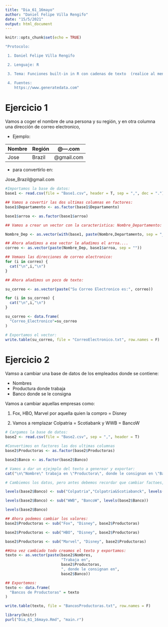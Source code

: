 ```yaml
---
title: "Dia_61_16mayo"
author: "Daniel Felipe Villa Rengifo"
date: "15/5/2021"
output: html_document
---
```


```r
knitr::opts_chunk$set(echo = TRUE)
```

```r
"Protocolo:

 1. Daniel Felipe Villa Rengifo

 2. Lenguaje: R

 3. Tema: Funciones built-in in R con cadenas de texto  (realice al menos dos ejercicios que requieran cargar archivos externos *.csv cada uno con al menos 50 filas y tres datos por fila, lea y procese la información del archvo leído, y guarde las respuestas a los ejercicios  en archivos independientes tipo *.txt)

 4. Fuentes:
    https://www.generatedata.com"
```


# Ejercicio 1

Vamos a coger el nombre de una persona y su región, y en otra columna una dirección de correo electronico,

+ Ejemplo:

Nombre| Región | @---.com   |  
------|--------|------------|
Jose  | Brazil | @gmail.com |

+ para convertirlo en:

Jose_Brazil@gmail.com

```r
#Importamos la base de datos:
base1 <- read.csv(file = "Base1.csv", header = T, sep = ",", dec = ".")

## Vamos a covertir las dos ultimas columnas en factores:
base1$Departamento <- as.factor(base1$Departamento)

base1$arroa <- as.factor(base1$arroa)

## Vamos a crear un vector con la caracteristica: Nombre_Departamento:

Nombre_Dep <- as.vector(with(base1, paste(Nombre,Departamento, sep = "_")))

## Ahora añadimos a ese vector le añadimos el arroa....
correo <- as.vector(paste(Nombre_Dep, base1$arroa, sep = ""))

## Vemaos las direcciones de correo electronico:
for (i in correo) {
  cat("\n",i,"\n")
}

## Ahora añadimos un poco de texto:

su_correo <- as.vector(paste("Su Correo Electronico es:", correo))

for (i in su_correo) {
  cat("\n",i,"\n")
}

su_correo <- data.frame(
  "Correo_Electronico"=su_correo
)

# Exportamos el vector:
write.table(su_correo, file = "CorreoElectronico.txt", row.names = F)
```

# Ejercicio 2

Vamso a cambiar una base de datos de los empleados donde se contiene:

+ Nombres
+ Productura donde trabaja
+ Banco donde se le consigna

Vamos a cambiar aquellas empresas como:

1. Fox, HBO, Marvel por aquella quien la compro = Disney

2. Vamos a remplazar Colpatria = Scotiabank y WWB = BancoW


```r
# Cargamos la base de datos:
base2 <- read.csv(file = "Base2.csv", sep = ",", header = T)

#Convertimos en factores las dos ultimas columnas
base2$Productoras <- as.factor(base2$Productoras)

base2$Banco <- as.factor(base2$Banco)
```


```r
# Vamos a dar un ejejmplo del texto a generear y exportar:
cat("\n\"Nombre\" trabaja en \"Productora\", donde le consignan en \"Banco\"")
```

```r
# Cambiemos los datos, pero antes debemos recordar que cambiar factoes, antes se deben agregar a los levels

levels(base2$Banco) <- sub("Colpatria","Colpatria&Scotiabanck", levels(base2$Banco))

levels(base2$Banco) <- sub("WWB", "BancoW", levels(base2$Banco))

levels(base2$Banco)

## Ahora podemos cambiar los valores:
base2$Productoras <- sub("Fox", "Disney", base2$Productoras)

base2$Productoras <- sub("HBO", "Disney", base2$Productoras)

base2$Productoras <- sub("Marvel", "Disney", base2$Productoras)

##Una vez cambiado todo creamos el texto y exportamos:
texto <- as.vector(paste(base2$Nombres,
                         "Trabaja en",
                         base2$Productoras,
                         ", donde le consignan en",
                         base2$Banco))

## Exportemos:
texto <- data.frame(
  "Bancos de Productoras" = texto
)

write.table(texto, file = "BancosProductoras.txt", row.names = F)

```


```r
library(knitr)
purl("Dia_61_16mayo.Rmd", "main.r")
```





